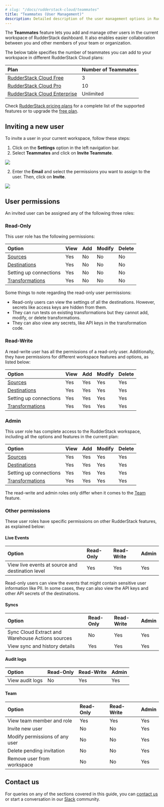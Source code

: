 ```yaml
---
# slug: "/docs/rudderstack-cloud/teammates"
title: "Teammates (User Management)"
description: Detailed description of the user management options in RudderStack Cloud.
---
```


The **Teammates** feature lets you add and manage other users in the current workspace of RudderStack dashboard. It also enables easier collaboration between you and other members of your team or organization.

The below table specifies the number of teammates you can add to your workspace in different RudderStack Cloud plans:

| Plan                        | Number of Teammates |
| :------------------------------- | :---------------------- |
| [RudderStack Cloud Free](https://app.rudderstack.com/signup?type=freetrial)       | 3                       |
| [RudderStack Cloud Pro](https://www.rudderstack.com/pricing/)      | 10                      |
| [RudderStack Cloud Enterprise](https://www.rudderstack.com/pricing/) | Unlimited               |

<div class="successBlock">

  Check <a href="https://rudderstack.com/pricing/">RudderStack pricing plans</a> for a
  complete list of the supported features or to upgrade the <a href="https://app.rudderstack.com/profile/billing">free plan</a>.
</div>

## Inviting a new user

To invite a user in your current workspace, follow these steps:

1. Click on the **Settings** option in the left navigation bar. 
2. Select **Teammates** and click on **Invite Teammate**.

<img src="../assets/rs-cloud/invite-teammates.png" />

2. Enter the **Email** and select the permissions you want to assign to the user. Then, click on **Invite**.

<img src="../assets/rs-cloud/teammate-details.png" />

## User permissions

An invited user can be assigned any of the following three roles:

### Read-Only

This user role has the following permissions:

| Option       | View | Add | Modify | Delete |
| :----------- | :--- | :-- | :----- | :----- |
| [Sources](https://www.rudderstack.com/docs/rudderstack-cloud/sources/)     | Yes  | No  | No     | No     |
| [Destinations](https://www.rudderstack.com/docs/rudderstack-cloud/destinations/) | Yes  | No  | No     | No     |
| Setting up connections     | Yes  | No  | No     | No     |
| [Transformations](https://rudderstack.com/docs/transformations/) | Yes  | No  | No     | No     |

Some things to note regarding the read-only user permissions:
- Read-only users can view the settings of all the destinations. However, secrets like access keys are hidden from them.
- They can run tests on existing transformations but they cannot add, modify, or delete transformations.
- They can also view any secrets, like API keys in the transformation code.

### Read-Write

A read-write user has all the permissions of a read-only user. Additionally, they have permissions for different workspace features and options, as listed below:


| Option          | View | Add | Modify | Delete |
| :-------------- | :--- | :-- | :----- | :----- |
| [Sources](https://www.rudderstack.com/docs/rudderstack-cloud/sources/)         | Yes  | Yes | Yes    | Yes    |
| [Destinations](https://www.rudderstack.com/docs/rudderstack-cloud/destinations/)    | Yes  | Yes | Yes    | Yes    |
| Setting up connections     | Yes  | Yes | Yes    | Yes    |
| [Transformations](https://rudderstack.com/docs/transformations/) | Yes  | Yes | Yes    | Yes    |


### Admin

This user role has complete access to the RudderStack workspace, including all the options and features in the current plan:

| Option          | View | Add | Modify | Delete |
| :-------------- | :--- | :-- | :----- | :----- |
| [Sources](https://www.rudderstack.com/docs/rudderstack-cloud/sources/)      | Yes  | Yes | Yes    | Yes    |
| [Destinations](https://www.rudderstack.com/docs/rudderstack-cloud/destinations/)    | Yes  | Yes | Yes    | Yes    |
| Setting up connections    | Yes  | Yes | Yes    | Yes    |
| [Transformations](https://rudderstack.com/docs/transformations/) | Yes  | Yes | Yes    | Yes    |

<div class="infoBlock">

The read-write and admin roles only differ when it comes to the <a href="#team">Team</a> feature.
</div>

### Other permissions

These user roles have specific permissions on other RudderStack features, as explained below:

#### Live Events

| Option  | Read-Only | Read-Write | Admin |
| :-------| :---------| :----------| :------|
| View live events at source and destination level | Yes  | Yes | Yes  |

<div class="infoBlock">

Read-only users can view the events that might contain sensitive user information like PII. In some cases, they can also view the API keys and other API secrets of the destinations.
</div>

#### Syncs

| Option  | Read-Only | Read-Write | Admin |
| :-------| :---------| :----------| :------|
| Sync Cloud Extract and Warehouse Actions sources | No  | Yes | Yes  |
| View sync and history details | Yes  | Yes | Yes  |

#### Audit logs

| Option  | Read-Only | Read-Write | Admin |
| :-------| :---------| :----------| :------|
| View audit logs | No  | Yes | Yes  |

#### Team

| Option  | Read-Only | Read-Write | Admin |
| :-------| :---------| :----------| :------|
| View team member and role | Yes  | Yes | Yes  |
| Invite new user | No  | No | Yes  |
| Modify permissions of any user | No  | No | Yes  |
| Delete pending invitation | No  | No | Yes  |
| Remove user from workspace | No  | No | Yes  |

## Contact us

For queries on any of the sections covered in this guide, you can [contact us](mailto:%20docs@rudderstack.com) or start a conversation in our [Slack](https://rudderstack.com/join-rudderstack-slack-community) community.
